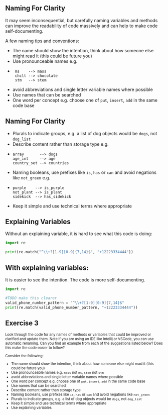 ## Naming For Clarity {.smaller}

It may seem inconsequential, but carefully naming variables and methods can improve the
readability of code massively and can help to make code self-documenting.

A few naming tips and conventions:

::: {.incremental}
- The name should show the intention, think about how someone else might read it (this could be future you)
- Use pronounceable names e.g.
- ```
 ms    --> mass
 chclt --> chocolate
 stm   --> stem
 ```
- avoid abbreviations and single letter variable names where possible
- Use names that can be searched
- One word per concept e.g. choose one of `put`, `insert`, `add` in the same code base
:::

## Naming For Clarity {.smaller}

::: {.incremental}
- Plurals to indicate groups, e.g. a list of dog objects would be `dogs`, not `dog_list`
- Describe content rather than storage type e.g.
- ```
array       --> dogs
age_int     --> age
country_set --> countries
```
- Naming booleans, use prefixes like `is`, `has` or `can` and avoid negations like `not_green` e.g.
- ```
purple    --> is_purple
not_plant --> is_plant
sidekick  --> has_sidekick
```
- Keep it simple and use technical terms where appropriate
:::

## Explaining Variables

Without an explaining variable, it is hard to see what this code is doing:

```python
import re

print(re.match("^\\+?[1-9][0-9]{7,14}$", "+12223334444"))
```

## With explaining variables:

It is easier to see the intention. The code is more self-documenting.

```python
import re

#TODO make this clearer
valid_phone_number_pattern = "^\\+?[1-9][0-9]{7,14}$"
print(re.match(valid_phone_number_pattern, "+12223334444"))
```

## Exercise 3 {.smaller}

::: {style="font-size: 80%;"}

Look through the code for any names of methods or variables that could be improved or
clarified and update them. Note if you are using an IDE like Intellij or VSCode,
you can use automatic renaming.
Can you find an example from each of the suggestions listed below?
Does this make the code easier to follow?

Consider the following:

- The name should show the intention, think about how someone else might read it (this could be future you)
- Use pronounceable names e.g. `mass` not `ms`, `stem` not `stm`
- avoid abbreviations and single letter variable names where possible
- One word per concept e.g. choose one of `put`, `insert`, `add` in the same code base
- Use names that can be searched
- Describe content rather than storage type
- Naming booleans, use prefixes like `is`, `has` or `can` and avoid negations like `not_green`
- Plurals to indicate groups, e.g. a list of dog objects would be `dogs`, not `dog_list`
- Keep it simple and use technical terms where appropriate
- Use explaining variables

:::
